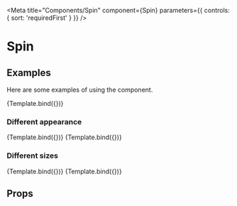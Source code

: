 


<Meta
  title="Components/Spin"
  component={Spin}
  parameters={{ controls: { sort: 'requiredFirst' } }}
/>

# Spin

## Examples

Here are some examples of using the component.

<Canvas>
  <Story name="0_0" args={{}}>
    {Template.bind({})}
  </Story>
</Canvas>

### Different appearance

<Canvas>
  <Story name="Appearance_Primary" args={{ appearance: 'primary' }}>
    {Template.bind({})}
  </Story>
  <Story name="Appearance_Secondary" args={{ appearance: 'secondary' }}>
    {Template.bind({})}
  </Story>
</Canvas>

### Different sizes

<Canvas>
  <Story name="Size_M" args={{ size: 'm' }}>
    {Template.bind({})}
  </Story>
  <Story name="Size_L" args={{ size: 'l' }}>
    {Template.bind({})}
  </Story>
</Canvas>

## Props

<ArgsTable component={Spin} />
